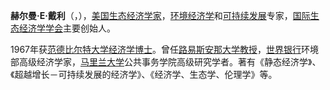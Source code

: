 {{Expand language|1=en|time=2021-03-21T02:05:13+00:00}}
'''赫尔曼·E·戴利'''（{{lang|en|Herman E Daly}}，{{bd|1938年||||catIdx=Daly, Herman E}}），[[美国|美国]][[经济学家|生态经济学家]]，[[环境经济学|环境经济学]]和[[可持续发展|可持续发展]]专家，[[国际生态经济学学会|国际生态经济学学会]]主要创始人。

1967年获[[范德比尔特大学|范德比尔特大学]][[经济学|经济学]][[博士|博士]]。曾任[[路易斯安那大学|路易斯安那大学]][[教授|教授]]，[[世界银行|世界银行]]环境部高级经济学家，[[马里兰大学|马里兰大学]]公共事务学院高级研究学者。著有《静态经济学》、《超越增长－可持续发展的经济学》、《经济学、生态学、伦理学》等。

{{Authority control}}
{{US-bio-stub}}

{{DEFAULTSORT:Daly, Herman E}}